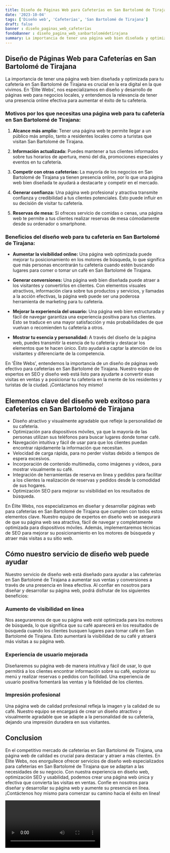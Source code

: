 ```yaml
---
title: Diseño de Páginas Web para Cafeterías en San Bartolomé de Tirajana
date: '2023-10-04'
tags: ['Diseño web', 'Cafeterías', 'San Bartolomé de Tirajana']
draft: false
banner : diseño_paginas_web_cafeterías
fondoBanner : diseño_pagina_web_sanbartolomédetirajana
summary: La importancia de tener una página web bien diseñada y optimizada para tu cafetería en San Bartolomé de Tirajana es crucial en la era digital en la que vivimos. En 'Élite Webs', nos especializamos en diseño y desarrollo de páginas web para negocios locales, y entendemos la relevancia de tener una presencia online efectiva para aumentar el éxito de tu cafetería.
---
```


## Diseño de Páginas Web para Cafeterías en San Bartolomé de Tirajana

La importancia de tener una página web bien diseñada y optimizada para tu cafetería en San Bartolomé de Tirajana es crucial en la era digital en la que vivimos. En 'Élite Webs', nos especializamos en diseño y desarrollo de páginas web para negocios locales, y entendemos la relevancia de tener una presencia online efectiva para aumentar el éxito de tu cafetería.

### Motivos por los que necesitas una página web para tu cafetería en San Bartolomé de Tirajana:

1. **Alcance más amplio:** Tener una página web te permite llegar a un público más amplio, tanto a residentes locales como a turistas que visitan San Bartolomé de Tirajana. 

2. **Información actualizada:** Puedes mantener a tus clientes informados sobre tus horarios de apertura, menú del día, promociones especiales y eventos en tu cafetería. 

3. **Competir con otras cafeterías:** La mayoría de los negocios en San Bartolomé de Tirajana ya tienen presencia online, por lo que una página web bien diseñada te ayudará a destacarte y competir en el mercado.

4. **Generar confianza:** Una página web profesional y atractiva transmite confianza y credibilidad a tus clientes potenciales. Esto puede influir en su decisión de visitar tu cafetería.

5. **Reservas de mesa:** Si ofreces servicio de comidas o cenas, una página web te permite a tus clientes realizar reservas de mesa cómodamente desde su ordenador o smartphone.

### Beneficios del diseño web para tu cafetería en San Bartolomé de Tirajana:

- **Aumentar la visibilidad online:** Una página web optimizada puede mejorar tu posicionamiento en los motores de búsqueda, lo que significa que más personas encontrarán tu cafetería cuando estén buscando lugares para comer o tomar un café en San Bartolomé de Tirajana.

- **Generar conversiones:** Una página web bien diseñada puede atraer a los visitantes y convertirlos en clientes. Con elementos visuales atractivos, información clara sobre tus productos y servicios, y llamadas a la acción efectivas, la página web puede ser una poderosa herramienta de marketing para tu cafetería.

- **Mejorar la experiencia del usuario:** Una página web bien estructurada y fácil de navegar garantiza una experiencia positiva para tus clientes. Esto se traduce en una mayor satisfacción y más probabilidades de que vuelvan o recomienden tu cafetería a otros.

- **Mostrar tu esencia y personalidad:** A través del diseño de la página web, puedes transmitir la esencia de tu cafetería y destacar los elementos que te hacen único. Esto ayudará a captar la atención de los visitantes y diferenciarte de la competencia.

En 'Élite Webs', entendemos la importancia de un diseño de páginas web efectivo para cafeterías en San Bartolomé de Tirajana. Nuestro equipo de expertos en SEO y diseño web está listo para ayudarte a convertir esas visitas en ventas y a posicionar tu cafetería en la mente de los residentes y turistas de la ciudad. ¡Contáctanos hoy mismo!

<GifSeo />

<Cta />

## Elementos clave del diseño web exitoso para cafeterías en San Bartolomé de Tirajana

- Diseño atractivo y visualmente agradable que refleje la personalidad de su cafetería.
- Optimización para dispositivos móviles, ya que la mayoría de las personas utilizan sus teléfonos para buscar lugares donde tomar café.
- Navegación intuitiva y fácil de usar para que los clientes puedan encontrar rápidamente la información que necesitan.
- Velocidad de carga rápida, para no perder visitas debido a tiempos de espera excesivos.
- Incorporación de contenido multimedia, como imágenes y videos, para mostrar visualmente su café.
- Integración de herramientas de reserva en línea y pedidos para facilitar a los clientes la realización de reservas y pedidos desde la comodidad de sus hogares.
- Optimización SEO para mejorar su visibilidad en los resultados de búsqueda.

En Élite Webs, nos especializamos en diseñar y desarrollar páginas web para cafeterías en San Bartolomé de Tirajana que cumplen con todos estos elementos clave. Nuestro equipo de expertos en diseño web se asegurará de que su página web sea atractiva, fácil de navegar y completamente optimizada para dispositivos móviles. Además, implementaremos técnicas de SEO para mejorar su posicionamiento en los motores de búsqueda y atraer más visitas a su sitio web.

## Cómo nuestro servicio de diseño web puede ayudar

Nuestro servicio de diseño web está diseñado para ayudar a las cafeterías en San Bartolomé de Tirajana a aumentar sus ventas y conversiones a través de una presencia en línea efectiva. Al confiar en nosotros para diseñar y desarrollar su página web, podrá disfrutar de los siguientes beneficios:

### Aumento de visibilidad en línea
Nos aseguraremos de que su página web esté optimizada para los motores de búsqueda, lo que significa que su café aparecerá en los resultados de búsqueda cuando los clientes busquen lugares para tomar café en San Bartolomé de Tirajana. Esto aumentará la visibilidad de su café y atraerá más visitas a su página web.

### Experiencia de usuario mejorada
Diseñaremos su página web de manera intuitiva y fácil de usar, lo que permitirá a los clientes encontrar información sobre su café, explorar su menú y realizar reservas o pedidos con facilidad. Una experiencia de usuario positiva fomentará las ventas y la fidelidad de los clientes.

### Impresión profesional
Una página web de calidad profesional refleja la imagen y la calidad de su café. Nuestro equipo se encargará de crear un diseño atractivo y visualmente agradable que se adapte a la personalidad de su cafetería, dejando una impresión duradera en sus visitantes.

## Conclusion

En el competitivo mercado de cafeterías en San Bartolomé de Tirajana, una página web de calidad es crucial para destacar y atraer a más clientes. En Élite Webs, nos enorgullece ofrecer servicios de diseño web especializados para cafeterías en San Bartolomé de Tirajana que se adaptan a las necesidades de su negocio. Con nuestra experiencia en diseño web, optimización SEO y usabilidad, podemos crear una página web única y efectiva que convierta las visitas en ventas. Confíe en nosotros para diseñar y desarrollar su página web y aumente su presencia en línea. ¡Contáctenos hoy mismo para comenzar su camino hacia el éxito en línea!

<Video />

<CtaBot job='Cafeterías' city='San Bartolomé de Tirajana'/>

<Gmaps query='San Bartolomé de Tirajana+españa+maps' />